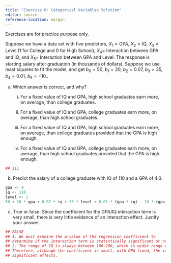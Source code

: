 ```yaml
---
title: "Exercise 8: Categorical Variables Solution"
editor: source
reference-location: margin
---
```


::: callout-note
Exercises are for practice purpose only.
:::

<!-- ## Conceptual -->
<!-- ISL 3.3 -->

Suppose we have a data set with five predictors, $X_1 = \text{GPA}$, $X_2 = \text{IQ}$, $X_3 = \text{Level}$ (1 for College and 0 for High School), $X_4 =$ Interaction between GPA and IQ, and $X_5 =$ Interaction between GPA and Level. The response is starting salary after graduation (in thousands of dollars). Suppose we use least squares to fit the model, and get
$b_0 = 50$, $b_1 = 20$, $b_2 = 0.07$, $b_3 = 35$, $b_4 = 0.01$, $b_5 = −10.$.

a. Which answer is correct, and why?

    i. For a fixed value of IQ and GPA, high school graduates earn more, on average, than college graduates.
  
    ii. For a fixed value of IQ and GPA, college graduates earn more, on average, than high school graduates.
  
    iii. For a fixed value of IQ and GPA, high school graduates earn more, on average, than college graduates provided that the GPA is high enough.
    
    iv. For a fixed value of IQ and GPA, college graduates earn more, on average, than high school graduates provided that the GPA is high enough.
    

```r
## iii
```

b. Predict the salary of a college graduate with IQ of 110 and a GPA of 4.0.

```r
gpa <- 4
iq <- 110
level <- 1
50 + 20 * gpa + 0.07 * iq + 35 * level + 0.01 * (gpa * iq) - 10 * (gpa * level)
```


c. True or false: Since the coefficient for the GPA/IQ interaction term is very small, there is very little evidence of an interaction effect. Justify your answer.

```r
## FALSE
## 1. We must examine the p-value of the regression coefficient to
## determine if the interaction term is statistically significant or not.
## 2. The range of IQ is always between 100~200, which is wider range than GPA(0~4).
## Therefore, although the coefficient is small, with GPA fixed, the interaction term can have
## significant effects.
```